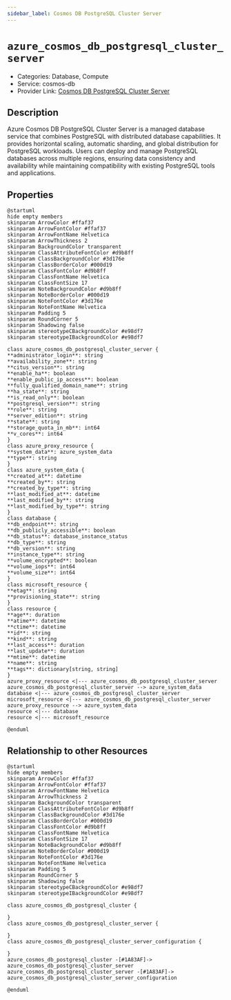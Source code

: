 ```yaml
---
sidebar_label: Cosmos DB PostgreSQL Cluster Server
---
```


# `azure_cosmos_db_postgresql_cluster_server`

- Categories: Database, Compute
- Service: cosmos-db
- Provider Link: [Cosmos DB PostgreSQL Cluster Server](https://learn.microsoft.com/en-us/azure/cosmos-db/postgresql/)

## Description

Azure Cosmos DB PostgreSQL Cluster Server is a managed database service that combines PostgreSQL with distributed database capabilities. It provides horizontal scaling, automatic sharding, and global distribution for PostgreSQL workloads. Users can deploy and manage PostgreSQL databases across multiple regions, ensuring data consistency and availability while maintaining compatibility with existing PostgreSQL tools and applications.

## Properties

<ZoomPanPinch>

```kroki imgType="plantuml" imgAlt="Diagram of Cosmos DB PostgreSQL Cluster Server data model"
@startuml
hide empty members
skinparam ArrowColor #ffaf37
skinparam ArrowFontColor #ffaf37
skinparam ArrowFontName Helvetica
skinparam ArrowThickness 2
skinparam BackgroundColor transparent
skinparam ClassAttributeFontColor #d9b8ff
skinparam ClassBackgroundColor #3d176e
skinparam ClassBorderColor #000d19
skinparam ClassFontColor #d9b8ff
skinparam ClassFontName Helvetica
skinparam ClassFontSize 17
skinparam NoteBackgroundColor #d9b8ff
skinparam NoteBorderColor #000d19
skinparam NoteFontColor #3d176e
skinparam NoteFontName Helvetica
skinparam Padding 5
skinparam RoundCorner 5
skinparam Shadowing false
skinparam stereotypeCBackgroundColor #e98df7
skinparam stereotypeIBackgroundColor #e98df7

class azure_cosmos_db_postgresql_cluster_server {
**administrator_login**: string
**availability_zone**: string
**citus_version**: string
**enable_ha**: boolean
**enable_public_ip_access**: boolean
**fully_qualified_domain_name**: string
**ha_state**: string
**is_read_only**: boolean
**postgresql_version**: string
**role**: string
**server_edition**: string
**state**: string
**storage_quota_in_mb**: int64
**v_cores**: int64
}
class azure_proxy_resource {
**system_data**: azure_system_data
**type**: string
}
class azure_system_data {
**created_at**: datetime
**created_by**: string
**created_by_type**: string
**last_modified_at**: datetime
**last_modified_by**: string
**last_modified_by_type**: string
}
class database {
**db_endpoint**: string
**db_publicly_accessible**: boolean
**db_status**: database_instance_status
**db_type**: string
**db_version**: string
**instance_type**: string
**volume_encrypted**: boolean
**volume_iops**: int64
**volume_size**: int64
}
class microsoft_resource {
**etag**: string
**provisioning_state**: string
}
class resource {
**age**: duration
**atime**: datetime
**ctime**: datetime
**id**: string
**kind**: string
**last_access**: duration
**last_update**: duration
**mtime**: datetime
**name**: string
**tags**: dictionary[string, string]
}
azure_proxy_resource <|--- azure_cosmos_db_postgresql_cluster_server
azure_cosmos_db_postgresql_cluster_server --> azure_system_data
database <|--- azure_cosmos_db_postgresql_cluster_server
microsoft_resource <|--- azure_cosmos_db_postgresql_cluster_server
azure_proxy_resource --> azure_system_data
resource <|--- database
resource <|--- microsoft_resource

@enduml
```

</ZoomPanPinch>

## Relationship to other Resources

<ZoomPanPinch>

```kroki imgType="plantuml" imgAlt="Diagram of Cosmos DB PostgreSQL Cluster Server resource relationships"
@startuml
hide empty members
skinparam ArrowColor #ffaf37
skinparam ArrowFontColor #ffaf37
skinparam ArrowFontName Helvetica
skinparam ArrowThickness 2
skinparam BackgroundColor transparent
skinparam ClassAttributeFontColor #d9b8ff
skinparam ClassBackgroundColor #3d176e
skinparam ClassBorderColor #000d19
skinparam ClassFontColor #d9b8ff
skinparam ClassFontName Helvetica
skinparam ClassFontSize 17
skinparam NoteBackgroundColor #d9b8ff
skinparam NoteBorderColor #000d19
skinparam NoteFontColor #3d176e
skinparam NoteFontName Helvetica
skinparam Padding 5
skinparam RoundCorner 5
skinparam Shadowing false
skinparam stereotypeCBackgroundColor #e98df7
skinparam stereotypeIBackgroundColor #e98df7

class azure_cosmos_db_postgresql_cluster {

}
class azure_cosmos_db_postgresql_cluster_server {

}
class azure_cosmos_db_postgresql_cluster_server_configuration {

}
azure_cosmos_db_postgresql_cluster -[#1A83AF]-> azure_cosmos_db_postgresql_cluster_server
azure_cosmos_db_postgresql_cluster_server -[#1A83AF]-> azure_cosmos_db_postgresql_cluster_server_configuration

@enduml
```

</ZoomPanPinch>
